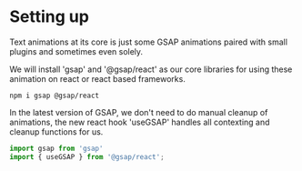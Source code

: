 # Setting up

Text animations at its core is just some GSAP animations paired with small plugins and sometimes even solely.

We will install 'gsap' and '@gsap/react' as our core libraries for using these animation on react or react based frameworks.

```term copy
npm i gsap @gsap/react
```

In the latest version of GSAP, we don't need to do manual cleanup of animations, the new react hook 'useGSAP' handles all contexting and cleanup functions for us.

```js copy
import gsap from 'gsap'
import { useGSAP } from '@gsap/react';
```